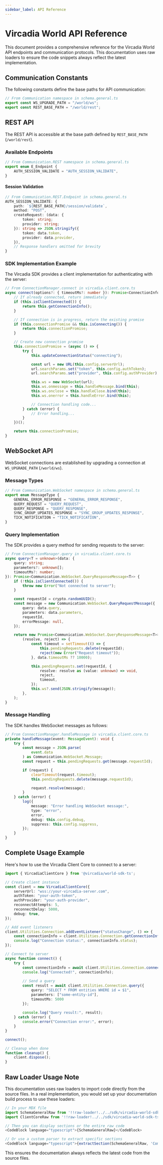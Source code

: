 ```yaml
---
sidebar_label: API Reference
---
```



# Vircadia World API Reference

This document provides a comprehensive reference for the Vircadia World API endpoints and communication protocols. This documentation uses raw loaders to ensure the code snippets always reflect the latest implementation.

## Communication Constants

The following constants define the base paths for API communication:

```typescript
// From Communication namespace in schema.general.ts
export const WS_UPGRADE_PATH = "/world/ws";
export const REST_BASE_PATH = "/world/rest";
```

## REST API

The REST API is accessible at the base path defined by `REST_BASE_PATH` (`/world/rest`).

### Available Endpoints

```typescript
// From Communication.REST namespace in schema.general.ts
export enum E_Endpoint {
    AUTH_SESSION_VALIDATE = "AUTH_SESSION_VALIDATE",
}
```

#### Session Validation

```typescript
// From Communication.REST.Endpoint in schema.general.ts
AUTH_SESSION_VALIDATE: {
    path: `${REST_BASE_PATH}/session/validate`,
    method: "POST",
    createRequest: (data: {
        token: string;
        provider: string;
    }): string => JSON.stringify({
        token: data.token,
        provider: data.provider,
    }),
    // Response handlers omitted for brevity
}
```

### SDK Implementation Example

The Vircadia SDK provides a client implementation for authenticating with the server:

```typescript
// From ConnectionManager.connect in vircadia.client.core.ts
async connect(options?: { timeoutMs?: number }): Promise<ConnectionInfo> {
    // If already connected, return immediately
    if (this.isClientConnected()) {
        return this.getConnectionInfo();
    }

    // If connection is in progress, return the existing promise
    if (this.connectionPromise && this.isConnecting()) {
        return this.connectionPromise;
    }

    // Create new connection promise
    this.connectionPromise = (async () => {
        try {
            this.updateConnectionStatus("connecting");

            const url = new URL(this.config.serverUrl);
            url.searchParams.set("token", this.config.authToken);
            url.searchParams.set("provider", this.config.authProvider);

            this.ws = new WebSocket(url);
            this.ws.onmessage = this.handleMessage.bind(this);
            this.ws.onclose = this.handleClose.bind(this);
            this.ws.onerror = this.handleError.bind(this);

            // Connection handling code...
        } catch (error) {
            // Error handling...
        }
    })();

    return this.connectionPromise;
}
```

## WebSocket API

WebSocket connections are established by upgrading a connection at `WS_UPGRADE_PATH` (`/world/ws`).

### Message Types

```typescript
// From Communication.WebSocket namespace in schema.general.ts
export enum MessageType {
    GENERAL_ERROR_RESPONSE = "GENERAL_ERROR_RESPONSE",
    QUERY_REQUEST = "QUERY_REQUEST",
    QUERY_RESPONSE = "QUERY_RESPONSE",
    SYNC_GROUP_UPDATES_RESPONSE = "SYNC_GROUP_UPDATES_RESPONSE",
    TICK_NOTIFICATION = "TICK_NOTIFICATION",
}
```

### Query Implementation

The SDK provides a query method for sending requests to the server:

```typescript
// From ConnectionManager.query in vircadia.client.core.ts
async query<T = unknown>(data: {
    query: string;
    parameters?: unknown[];
    timeoutMs?: number;
}): Promise<Communication.WebSocket.QueryResponseMessage<T>> {
    if (!this.isClientConnected()) {
        throw new Error("Not connected to server");
    }

    const requestId = crypto.randomUUID();
    const message = new Communication.WebSocket.QueryRequestMessage({
        query: data.query,
        parameters: data.parameters,
        requestId,
        errorMessage: null,
    });

    return new Promise<Communication.WebSocket.QueryResponseMessage<T>>(
        (resolve, reject) => {
            const timeout = setTimeout(() => {
                this.pendingRequests.delete(requestId);
                reject(new Error("Request timeout"));
            }, data.timeoutMs ?? 10000);

            this.pendingRequests.set(requestId, {
                resolve: resolve as (value: unknown) => void,
                reject,
                timeout,
            });
            this.ws?.send(JSON.stringify(message));
        },
    );
}
```

### Message Handling

The SDK handles WebSocket messages as follows:

```typescript
// From ConnectionManager.handleMessage in vircadia.client.core.ts
private handleMessage(event: MessageEvent): void {
    try {
        const message = JSON.parse(
            event.data
        ) as Communication.WebSocket.Message;
        const request = this.pendingRequests.get(message.requestId);

        if (request) {
            clearTimeout(request.timeout);
            this.pendingRequests.delete(message.requestId);

            request.resolve(message);
        }
    } catch (error) {
        log({
            message: "Error handling WebSocket message:",
            type: "error",
            error,
            debug: this.config.debug,
            suppress: this.config.suppress,
        });
    }
}
```

## Complete Usage Example

Here's how to use the Vircadia Client Core to connect to a server:

```typescript
import { VircadiaClientCore } from '@vircadia/world-sdk-ts';

// Create client instance
const client = new VircadiaClientCore({
    serverUrl: "wss://your-vircadia-server.com",
    authToken: "your-auth-token",
    authProvider: "your-auth-provider",
    reconnectAttempts: 5,
    reconnectDelay: 5000,
    debug: true,
});

// Add event listeners
client.Utilities.Connection.addEventListener("statusChange", () => {
    const connectionInfo = client.Utilities.Connection.getConnectionInfo();
    console.log("Connection status:", connectionInfo.status);
});

// Connect to server
async function connect() {
    try {
        const connectionInfo = await client.Utilities.Connection.connect();
        console.log("Connected!", connectionInfo);
        
        // Send a query
        const result = await client.Utilities.Connection.query({
            query: "SELECT * FROM entities WHERE id = $1",
            parameters: ["some-entity-id"],
            timeoutMs: 5000
        });
        
        console.log("Query result:", result);
    } catch (error) {
        console.error("Connection error:", error);
    }
}

connect();

// Cleanup when done
function cleanup() {
    client.dispose();
}
```

## Raw Loader Usage Note

This documentation uses raw loaders to import code directly from the source files. In a real implementation, you would set up your documentation build process to use these loaders:

```typescript
// In your MDX file
import SchemaGeneralRaw from '!!raw-loader!../../sdk/vircadia-world-sdk-ts/schema/schema.general.ts';
import ClientCoreRaw from '!!raw-loader!../../sdk/vircadia-world-sdk-ts/module/client/core/vircadia.client.core.ts';

// Then you can display sections or the entire raw code
<CodeBlock language="typescript">{SchemaGeneralRaw}</CodeBlock>

// Or use a custom parser to extract specific sections
<CodeBlock language="typescript">{extractSection(SchemaGeneralRaw, 'Communication.REST')}</CodeBlock>
```

This ensures the documentation always reflects the latest code from the source files. 